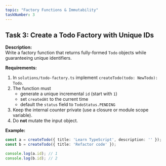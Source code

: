 ```yaml
---
topic: "Factory Functions & Immutability"
taskNumber: 3
---
```


## Task 3: Create a Todo Factory with Unique IDs

**Description:**  
Write a factory function that returns fully-formed `Todo` objects while guaranteeing unique identifiers.

**Requirements:**
1. In `solutions/todo-factory.ts` implement `createTodo(todo: NewTodo): Todo`.
2. The function must
   - generate a unique incremental `id` (start with `1`)  
   - set `createdAt` to the current time  
   - default the `status` field to `TodoStatus.PENDING`
3. Keep the internal counter private (use a closure or module scope variable).
4. Do **not** mutate the input object.

**Example:**
```ts
const a = createTodo({ title: 'Learn TypeScript', description: '' });
const b = createTodo({ title: 'Refactor code' });

console.log(a.id); // 1
console.log(b.id); // 2
```